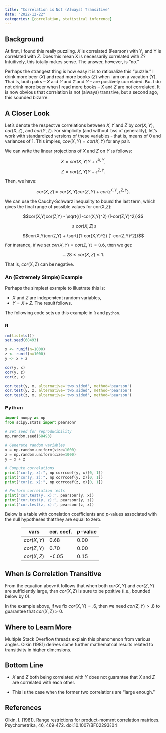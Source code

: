 ```yaml
---
title: "Correlation is Not (Always) Transitive"
date: "2022-12-22"
categories: [correlation, statistical inference]
---
```


## Background

At first, I found this really puzzling. $X$ is correlated (Pearson) with Y, and Y is correlated with $Z$. Does this mean X is necessarily correlated with $Z$? Intuitively, this totally makes sense. The answer, however, is “no.”

Perhaps the strangest thing is how easy it is to rationalize this “puzzle.” I drink more beer ($X$) and read more books ($Z$) when I am on a vacation (Y). That is, both pairs – $X$ and $Y$ and $Z$ and $Y$ – are positively correlated. But I do not drink more beer when I read more books – $X$ and $Z$ are not correlated. It is now obvious that correlation is not (always) transitive, but a second ago, this sounded bizarre.

## A Closer Look

Let’s denote the respective correlations between $X$, $Y$ and $Z$ by $cor(X,Y)$, $cor(X,Z)$, and $cor(Y,Z)$. For simplicity (and without loss of generality), let’s work with standardized versions of these variables – that is, means of $0$ and variances of $1$. This implies, $cov(X,Y) = cor(X,Y)$ for any pair.

We can write the linear projections of $X$ and $Z$ on $Y$ as follows:

$$ X = cor(X,Y)Y + \epsilon^{X,Y}, $$

$$ Z = cor(Z,Y)Y + \epsilon^{Z,Y}. $$

Then, we have:

$$ cor(X,Z)=cor(X,Y)cor(Z,Y)+cor(\epsilon^{X,Y},\epsilon^{Z,Y}).$$

We can use the Cauchy-Schwarz inequality to bound the last term, which gives the final range of possible values for cor(X,Z):

$$cor(X,Y)cor(Z,Y) - \sqrt{(1-cor(X,Y)^2) (1-cor(Z,Y)^2)}$$

$$\leq cor(X,Z) \leq  $$

$$cor(X,Y)cor(Z,Y) + \sqrt{(1-cor(X,Y)^2) (1-cor(Z,Y)^2)}$$

For instance, if we set $cor(X,Y)=cor(Z,Y)=0.6$, then we get:

$$-.28 \leq cor(X,Z) \leq 1.$$

That is, $cor(X,Z)$ can be negative.

### An (Extremely Simple) Example

Perhaps the simplest example to illustrate this is:

- $X$ and $Z$ are independent random variables,
- $Y=X+Z$.
The result follows.

The following code sets up this example in `R` and `python`.

:::: {.panel-tabset}

### R
```r
rm(list=ls())
set.seed(68493)

x <- runif(n=1000)
z <- runif(n=1000)
y <- x + z

cor(y, x)
cor(y, z)
cor(z, x)

cor.test(y, x, alternative='two.sided', method='pearson')
cor.test(y, z, alternative='two.sided', method='pearson')
cor.test(z, x, alternative='two.sided', method='pearson')
```

### Python
```python
import numpy as np
from scipy.stats import pearsonr

# Set seed for reproducibility
np.random.seed(68493)

# Generate random variables
x = np.random.uniform(size=1000)
z = np.random.uniform(size=1000)
y = x + z

# Compute correlations
print("cor(y, x):", np.corrcoef(y, x)[0, 1])
print("cor(y, z):", np.corrcoef(y, z)[0, 1])
print("cor(z, x):", np.corrcoef(z, x)[0, 1])

# Perform correlation tests
print("cor.test(y, x):", pearsonr(y, x))
print("cor.test(y, z):", pearsonr(y, z))
print("cor.test(z, x):", pearsonr(z, x))
```

::::

Below is a table with correlation coefficients and $p$-values associated with the null hypotheses that they are equal to zero.

<div style="max-width: 400px; margin: 0 auto;">
vars | cor. coef. | $p$-value
|-----|:-----|:-----
$cor(X,Y)$ | 0.68 | 0.00
$cor(Z,Y)$ | 0.70 | 0.00
$cor(X,Z)$ |-0.05 | 0.15
</div>

## When *Is* Correlation Transitive

From the equation above it follows that when both $cor(X,Y)$ and $cor(Z,Y)$ are sufficiently large, then $cor(X,Z)$ is sure to be positive (i.e., bounded below by $0$).

In the example above, if we fix $cor(X,Y)=.6$, then we need $cor(Z,Y)>.8$ to guarantee that $cor(X,Z)>0$.

## Where to Learn More

Multiple Stack Overflow threads explain this phenomenon from various angles. Olkin (1981) derives some further mathematical results related to transitivity in higher dimensions.

## Bottom Line

- $X$ and $Z$ both being correlated with $Y$ does not guarantee that $X$ and $Z$ are correlated with each other.

- This is the case when the former two correlations are “large enough.”

## References

Olkin, I. (1981). Range restrictions for product-moment correlation matrices. Psychometrika, 46, 469-472. doi:10.1007/BF02293804